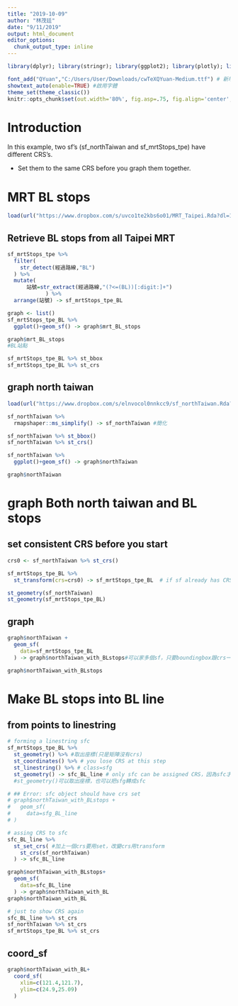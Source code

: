 ```yaml
---
title: "2019-10-09"
author: "林茂廷"
date: "9/11/2019"
output: html_document
editor_options: 
  chunk_output_type: inline
---
```


```r
library(dplyr); library(stringr); library(ggplot2); library(plotly); library(lubridate); library(readr); library(tidyr); library(showtext); library(colorspace); library(scales); library(magick); library(sf); library(rmapshaper); library(osmdata)

font_add("QYuan","C:/Users/User/Downloads/cwTeXQYuan-Medium.ttf") # 新增字體
showtext_auto(enable=TRUE) #啟用字體
theme_set(theme_classic())
knitr::opts_chunk$set(out.width='80%', fig.asp=.75, fig.align='center', fig.showtext=T)
```

# Introduction 

In this example, two sf's (sf_northTaiwan and sf_mrtStops_tpe) have different CRS's. 

  * Set them to the same CRS before you graph them together. 

# MRT BL stops

```r
load(url("https://www.dropbox.com/s/uvco1te2kbs6o01/MRT_Taipei.Rda?dl=1"))
```

## Retrieve BL stops from all Taipei MRT

```r
sf_mrtStops_tpe %>%
  filter(
    str_detect(經過路線,"BL")
  ) %>%
  mutate(
      站號=str_extract(經過路線,"(?<=(BL))[:digit:]+")
            ) %>%
  arrange(站號) -> sf_mrtStops_tpe_BL
```




```r
graph <- list()
sf_mrtStops_tpe_BL %>%
  ggplot()+geom_sf() -> graph$mrt_BL_stops

graph$mrt_BL_stops
#BL站點
```

```r
sf_mrtStops_tpe_BL %>% st_bbox
sf_mrtStops_tpe_BL %>% st_crs
```


## graph north taiwan


```r
load(url("https://www.dropbox.com/s/elnvocol0nnkcc9/sf_northTaiwan.Rda?dl=1"))

sf_northTaiwan %>%
  rmapshaper::ms_simplify() -> sf_northTaiwan #簡化
```

```r
sf_northTaiwan %>% st_bbox()
sf_northTaiwan %>% st_crs()
```


```r
sf_northTaiwan %>% 
  ggplot()+geom_sf() -> graph$northTaiwan

graph$northTaiwan
```

# graph Both north taiwan and BL stops

## set consistent CRS before you start

```r
crs0 <- sf_northTaiwan %>% st_crs()

sf_mrtStops_tpe_BL %>%
  st_transform(crs=crs0) -> sf_mrtStops_tpe_BL  # if sf already has CRS, use st_transform
```


```r
st_geometry(sf_northTaiwan)
st_geometry(sf_mrtStops_tpe_BL)
```

## graph

```r
graph$northTaiwan +
  geom_sf(
    data=sf_mrtStops_tpe_BL
  ) -> graph$northTaiwan_with_BLstops#可以家多個sf，只要boundingbox跟crs一樣就行

graph$northTaiwan_with_BLstops
```

# Make BL stops into BL line

## from points to linestring
```r
# forming a linestring sfc
sf_mrtStops_tpe_BL %>%
  st_geometry() %>% #取出座標(只是矩陣沒有crs)
  st_coordinates() %>% # you lose CRS at this step
  st_linestring() %>% # class=sfg
  st_geometry() -> sfc_BL_line # only sfc can be assigned CRS，因為sfc才能放上crs
  #st_geometry()可以取出座標，也可以把sfg轉成sfc

# ## Error: sfc object should have crs set
# graph$northTaiwan_with_BLstops +
#   geom_sf(
#     data=sfg_BL_line
# )

# assing CRS to sfc
sfc_BL_line %>% 
  st_set_crs( #加上一個crs要用set，改變crs用transform
    st_crs(sf_northTaiwan)
  ) -> sfc_BL_line

graph$northTaiwan_with_BLstops+
  geom_sf(
    data=sfc_BL_line
  ) -> graph$northTaiwan_with_BL
graph$northTaiwan_with_BL
```



```r
# just to show CRS again
sfc_BL_line %>% st_crs
sf_northTaiwan %>% st_crs
sf_mrtStops_tpe_BL %>% st_crs
```

## coord_sf

```r
graph$northTaiwan_with_BL+
  coord_sf(
    xlim=c(121.4,121.7),
    ylim=c(24.9,25.09)
  )
```

